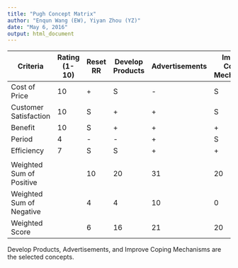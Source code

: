 ```yaml
---
title: "Pugh Concept Matrix"
author: "Enqun Wang (EW), Yiyan Zhou (YZ)"
date: "May 6, 2016"
output: html_document
---
```



|Criteria|Rating (1-10)|Reset RR|Develop Products|Advertisements|Improve Coping Mechanisms|
|-------------------|---|-----|-----|-----|-----|
|Cost of Price|10|+|S|-|S|
|Customer Satisfaction|10|S|+|+|S|
|Benefit|10|S|+|+|+|
|Period|4|-|-|+|S|
|Efficiency|7|S|S|+|+|
|||||||
|Weighted Sum of Positive||10|20|31|20|
|Weighted Sum of Negative||4|4|10|0|
|Weighted Score||6|16|21|20|

Develop Products, Advertisements, and Improve Coping Mechanisms are the selected concepts.